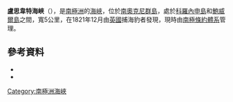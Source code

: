 {{coord|60|42|S|45|7|W|source:GNIS|display=title}}

'''盧思韋特海峽'''（{{lang-en|Lewthwaite Strait}}），是[[南極洲|南極洲]]的[[海峽|海峽]]，位於[[南奧克尼群島|南奧克尼群島]]，處於[[科羅內申島|科羅內申島]]和[[鮑威爾島|鮑威爾島]]之間，寬5公里，在1821年12月由[[英國|英國]]捕海豹者發現，現時由[[南極條約體系|南極條約體系]]管理。

==參考資料==
*{{cite gnis | type = antarid | id = 8789| name = Lewthwaite Strait | accessdate = 2013-06-13}}
*{{usgs-gazetteer|id=8789}}

{{Antarctica-geo-stub}}
[[Category:南極洲海峽|Category:南極洲海峽]]